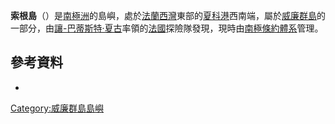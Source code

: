 {{coord|65|4|S|64|2|W|display=title}}

'''索根島'''（{{lang-en|Sogen Island}}）是[[南極洲|南極洲]]的島嶼，處於[[法蘭西灣|法蘭西灣]]東部的[[夏科港|夏科港]]西南端，屬於[[威廉群島|威廉群島]]的一部分，由[[讓-巴蒂斯特·夏古|讓-巴蒂斯特·夏古]]率領的[[法國|法國]]探險隊發現，現時由[[南極條約體系|南極條約體系]]管理。

==參考資料==
*{{usgs-gazetteer}}

{{DEFAULTSORT:Sogen Island}}
[[Category:威廉群島島嶼|Category:威廉群島島嶼]]


{{WilhelmArchipelago-geo-stub}}